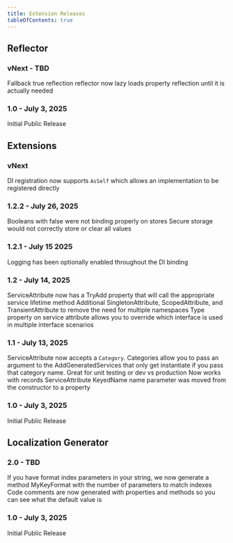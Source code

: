 ```yaml
---
title: Extension Releases
tableOfContents: true
---
```



## Reflector

### vNext - TBD
<RN type="enhancement">Fallback true reflection reflector now lazy loads property reflection until it is actually needed</RN>

### 1.0 - July 3, 2025
<RN type="feature">Initial Public Release</RN>

## Extensions

### vNext
<RN type="enhancement">DI registration now supports `AsSelf` which allows an implementation to be registered directly</RN>

### 1.2.2 - July 26, 2025
<RN type="fix">Booleans with false were not binding properly on stores</RN>
<RN type="fix" platform="iOS">Secure storage would not correctly store or clear all values</RN>

### 1.2.1 - July 15 2025
<RN type="enhancement">Logging has been optionally enabled throughout the DI binding</RN>

### 1.2 - July 14, 2025
<RN type="enhancement">ServiceAttribute now has a TryAdd property that will call the appropriate service lifetime method</RN>
<RN type="enhancement">Additional SingletonAttribute, ScopedAttribute, and TransientAttribute to remove the need for multiple namespaces</RN>
<RN type="enhancement">Type property on service attribute allows you to override which interface is used in multiple interface scenarios</RN>

### 1.1 - July 13, 2025
<RN type="feature">ServiceAttribute now accepts a `Category`.  Categories allow you to pass an argument to the AddGeneratedServices that only get instantiate if you pass that category name.  Great for unit testing or dev vs production</RN>
<RN type="enhancement">Now works with records</RN>
<RN type="fix" breaking={true}>ServiceAttribute KeyedName name parameter was moved from the constructor to a property</RN>

### 1.0 - July 3, 2025
<RN type="feature">Initial Public Release</RN>

## Localization Generator

### 2.0 - TBD
<RN type="feature">If you have format index parameters in your string, we now generate a method MyKeyFormat with the number of parameters to match indexes</RN>
<RN type="enhancement">Code comments are now generated with properties and methods so you can see what the default value is</RN>

### 1.0 - July 3, 2025
<RN type="feature">Initial Public Release</RN>